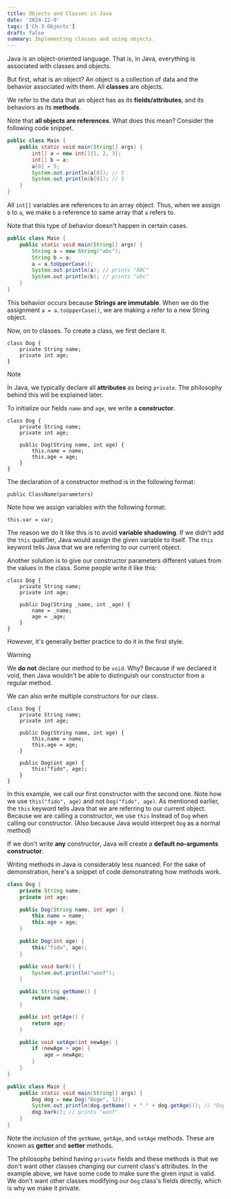 ```yaml
---
title: Objects and Classes in Java
date: '2024-12-9'
tags: ['Ch 3 Objects']
draft: false
summary: Implementing classes and using objects.
---
```


Java is an object-oriented language. That is, in Java, everything is associated with classes and objects.

But first, what is an object? An object is a collection of data and the behavior associated with them. All **classes** are objects.

We refer to the data that an object has as its **fields/attributes**, and its 
behaviors as its **methods**.

Note that **all objects are references**. What does this mean? Consider
the following code snippet.

```java
public class Main {
    public static void main(String[] args) {
        int[] a = new int[]{1, 2, 3};
        int[] b = a;
        a[0] = 5;
        System.out.println(a[0]); // 5
        System.out.println(b[0]); // 5
    }
}
```

All `int[]` variables are references to an array object. Thus, when we assign
`b` to `a`, we make `b` a reference to same array that `a` refers to.

Note that this type of behavior doesn't happen in certain cases.

```java
public class Main {
    public static void main(String[] args) {
        String a = new String("abc");
        String b = a;
        a = a.toUpperCase();
        System.out.println(a); // prints "ABC"
        System.out.println(b); // prints "abc"
    }
}
```

This behavior occurs because **Strings are immutable**. When we do the assignment
`a = a.toUpperCase()`, we are making `a` refer to a new String object.

Now, on to classes. To create a class, we first declare it.

```
class Dog {
    private String name;
    private int age;
}
```

> [!NOTE]
> In Java, we typically declare all **attributes** as being `private`.
> The philosophy behind this will be explained later.

To initialize our fields `name` and `age`, we write a **constructor**. 

```
class Dog {
    private String name;
    private int age;
    
    public Dog(String name, int age) {
        this.name = name;
        this.age = age;
    }
}
```

The declaration of a constructor method is in the following format:

`public ClassName(parameters)`

Note how we assign variables with the following format:

``` 
this.var = var;
```

The reason we do it like this is to avoid **variable shadowing**. If we didn't
add the `this` qualifier, Java would assign the given variable to itself. 
The `this` keyword tells Java that we are referring to our current object.

Another solution is to give our constructor parameters different values from the 
values in the class. Some people write it like this:

```
class Dog {
    private String name;
    private int age;
    
    public Dog(String _name, int _age) {
        name = _name;
        age = _age;
    }
}
```

However, it's generally better practice to do it in the first style.

> [!WARNING]
> We **do not** declare our method to be `void`. Why? Because if we declared it void, then 
> Java wouldn't be able to distinguish our constructor from a regular method.

We can also write multiple constructors for our class.

```
class Dog {
    private String name;
    private int age;

    public Dog(String name, int age) {
        this.name = name;
        this.age = age;
    }

    public Dog(int age) {
        this("fido", age);
    }
}
```

In this example, we call our first constructor with the second one. Note how
we use `this("fido", age)` and not `Dog("fido", age)`. As mentioned earlier, 
the `this` keyword tells Java that we are referring to our current object.
Because we are calling a constructor, we use `this` instead of `Dog` when calling
our constructor. (Also because Java would interpret `Dog` as a normal method)

If we don't write **any** constructor, Java will create a **default no-arguments constructor**.

Writing methods in Java is considerably less nuanced. For the sake of demonstration,
here's a snippet of code demonstrating how methods work.

```java
class Dog {
    private String name;
    private int age;

    public Dog(String name, int age) {
        this.name = name;
        this.age = age;
    }

    public Dog(int age) {
        this("fido", age);
    }

    public void bark() {
        System.out.println("woof");
    }

    public String getName() {
        return name;
    }

    public int getAge() {
        return age;
    }

    public void setAge(int newAge) {
        if (newAge > age) {
            age = newAge;
        }
    }
}

public class Main {
    public static void main(String[] args) {
        Dog dog = new Dog("Doge", 12);
        System.out.println(dog.getName() + " " + dog.getAge()); // "Doge 12"
        dog.bark(); // prints "woof"
    }
}
```

Note the inclusion of the `getName`, `getAge`, and `setAge` methods. These are 
known as **getter** and **setter** methods.

The philosophy behind having `private` fields and these methods is that we don't
want other classes changing our current class's attributes. In the example above,
we have some code to make sure the given input is valid. We don't want other 
classes modifying our `Dog` class's fields directly, which is why we make it 
private.

